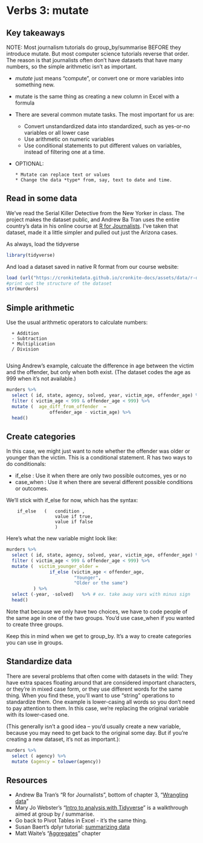 # Verbs 3: mutate

## Key takeaways

NOTE: Most journalism tutorials do group_by/summarise BEFORE they introduce mutate. But most computer science tutorials reverse that order. The reason is that journalists often don't have datasets that have many numbers, so the simple arithmetic isn't as important.   

* *mutate* just means "compute", or convert one or more variables into something new. 
* mutate is the same thing as creating a new column in Excel with a formula
* There are several common mutate tasks. The most important for us are:

  * Convert unstandardized data into standardized, such as yes-or-no variables or all lower case
  * Use arithmetic on numeric variables
  * Use conditional statements to put different values on variables, instead of filtering one at a time.
      
* OPTIONAL:

      * Mutate can replace text or values
      * Change the data *type* from, say, text to date and time.

## Read in some data

We've read the Serial Killer Detective from the New Yorker in class. The project makes the dataset public, and Andrew Ba Tran uses the entire country's data in his online course at [R for Journalists](https://learn.r-journalism.com/en/). I've taken that dataset, made it a little simpler and pulled out just the Arizona cases. 

As always, load the tidyverse

```r

library(tidyverse)

```


And load a dataset saved in native R format from our course website: 

```r


load (url("https://cronkitedata.github.io/cronkite-docs/assets/data/r-data/murders.Rda"))
#print out the structure of the dataset
str(murders)


```


## Simple arithmetic

Use the usual arithmetic operators to calculate numbers: 

      + Addition
      - Subtraction
      * Multiplication
      / Division
      

Using Andrew's example, calcuate the difference in age between the victim and the offender, but only when both exist. (The dataset codes the age as 999 when it's not available.)

```r

murders %>%
  select ( id, state, agency, solved, year, victim_age, offender_age) %>%
  filter ( victim_age < 999 & offender_age < 999) %>%
  mutate (  age_diff_from_offender  = 
                offender_age - victim_age) %>%
  head()

```

## Create categories

In this case, we might just want to note whether the offender was older or younger than the victim. This is a conditional statement. R has two ways to do conditionals: 

* if_else  : Use it when there are only two possible outcomes, yes or no
* case_when : Use it when there are several different possible conditions or outcomes.
      

We'll stick with if_else for now, which has the syntax: 

        if_else   (   condition , 
                      value if true, 
                      value if false
                      )



Here's what the new variable might look like: 


```r
murders %>%
  select ( id, state, agency, solved, year, victim_age, offender_age) %>%
  filter ( victim_age < 999 & offender_age < 999) %>%
  mutate (  victim_younger_older = 
                if_else (victim_age < offender_age, 
                         "Younger", 
                         "Older or the same")
          ) %>%    
  select (-year, -solved)   %>% # ex. take away vars with minus sign
  head()


```

Note that because we only have two choices, we have to code people of the same age in one of the two groups. You'd use case_when if you wanted to create three groups. 

Keep this in mind when we get to group_by. It's a way to create categories you can use in groups.

## Standardize data

There are several problems that often come with datasets in the wild: They have extra spaces floating around that are considered important characters, or they're in mixed case form, or they use different words for the same thing. When you find these, you'll want to use "string" operations to standardize them. One example is lower-casing all words so you don't need to pay attention to them. In this case, we're replacing the original variable with its lower-cased one. 

(This generally isn't a good idea -- you'd usually create a new variable, because you may need to get back to the original some day. But if you're creating a new dataset, it's not as important.): 

```r

murders %>%
  select ( agency) %>%
  mutate (agency = tolower(agency))

```



## Resources

* Andrew Ba Tran's "R for Journalists", bottom of chapter 3, "[Wrangling data](https://learn.r-journalism.com/en/wrangling/dplyr/dplyr/)"  
* Mary Jo Webster's "[Intro to analysis with Tidyverse](https://mjwebster.github.io/DataJ/R/IntroAnalysisWithR.html)" is a walkthrough aimed at group by / summarise.
* Go back to Pivot Tables in Excel - it's the same thing. 
* Susan Baert's dplyr tutorial: [summarizing data](https://suzan.rbind.io/2018/04/dplyr-tutorial-4/)
* Matt Waite's "[Aggregates](http://mattwaite.github.io/sports/aggregates.html)" chapter



